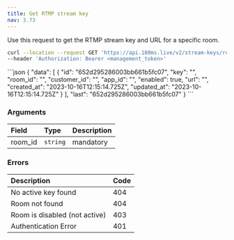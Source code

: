 ```yaml
---
title: Get RTMP stream key
nav: 3.73
---
```


Use this request to get the RTMP stream key and URL for a specific room.

<GetRequest title="https://api.100ms.live/v2/stream-keys/room/<room_id>" />
<Request id="req-0">

```bash
curl --location --request GET 'https://api.100ms.live/v2/stream-keys/room/<room_id>' \
--header 'Authorization: Bearer <management_token>'
```
</Request>

<ResponseBox id="res-0" status="200 OK">
```json
{
    "data": [
        {
            "id": "652d295286003bb661b5fc07",
            "key": "<stream_key>",
            "room_id": "<room_id>",
            "customer_id": "<customer_id>",
            "app_id": "<app_id>",
            "enabled": true,
            "url": "<rtmp_url>",
            "created_at": "2023-10-16T12:15:14.725Z",
            "updated_at": "2023-10-16T12:15:14.725Z"
        }
    ],
    "last": "652d295286003bb661b5fc07"
}
```
</ResponseBox>

### Arguments

| Field   | Type     | Description |
|:--------|:---------|:------------|
| room_id | `string` | mandatory   |

### Errors

| Description                   | Code |
|:------------------------------|:-----|
| No active key found           | 404  |
| Room not found                | 404  |
| Room is disabled (not active) | 403  |
| Authentication Error          | 401  |